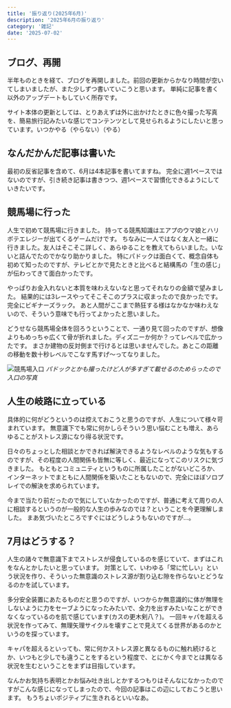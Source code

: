 ```yaml
---
title: '振り返り(2025年6月)'
description: '2025年6月の振り返り'
category: '雑記'
date: '2025-07-02'
---
```


## ブログ、再開
半年ものときを経て、ブログを再開しました。前回の更新からかなり時間が空いてしまいましたが、また少しずつ書いていこうと思います。
単純に記事を書く以外のアップデートもしていく所存です。

サイト本体の更新としては、とりあえずは外に出かけたときに色々撮った写真を、簡易旅行記みたいな感じでコンテンツとして見せられるようにしたいと思っています。いつかやる（やらない）（やる）

## なんだかんだ記事は書いた
最初の反省記事を含めて、6月は4本記事を書いてますね。
完全に週1ペースではないのですが、引き続き記事は書きつつ、週1ペースで習慣化できるようにしていきたいです。

## 競馬場に行った
人生で初めて競馬場に行きました。
持ってる競馬知識はエアプのウマ娘とハリボテエレジーが出てくるゲームだけです。
ちなみに一人ではなく友人と一緒に行きました。友人はそこそこ詳しく、あらゆることを教えてもらいました。いないと詰んでたのでかなり助かりました。
特にパドックは面白くて、概念自体も初めて知ったのですが、テレビとかで見たときと比べると結構馬の「生の感じ」が伝わってきて面白かったです。

やっぱりお金入れないと本質を味わえないなと思ってそれなりの金額で望みました。
結果的には3レースやってそこそこのプラスに収まったので良かったです。完全にビギナーズラック。
あと人間がここまで熱狂する様はなかなか味わえないので、そういう意味でも行ってよかったと思いました。

どうせなら競馬場全体を回ろうということで、一通り見て回ったのですが、想像よりもめっちゃ広くて骨が折れました。ディズニーか何か？ってレベルで広かったです。
まさか建物の反対側まで行けるとは思いませんでした。あとこの距離の移動を数十秒レベルでこなす馬すげ〜ってなりました。

![競馬場入口](https://r2.nanahayui.com/250702-01.webp "競馬場入口")
*パドックとかも撮ったけど人が多すぎて載せるのためらったので入口の写真*

## 人生の岐路に立っている
具体的に何がどうというのは控えておこうと思うのですが、人生について様々苛まれています。
無意識下でも常に何かしらそういう思い悩むことも増え、あらゆることがストレス源になり得る状況です。

日々のちょっとした相談とかできれば解決できるようなレベルのような気もするのですが、その程度の人間関係も皆無に等しく、最近になってこのリスクに気づきました。
もともとコミュニティというものに所属したことがないどころか、インターネットでまともに人間関係を築いたこともないので、完全にほぼソロプレイでの解決を求められています。

今まで当たり前だったので気にしていなかったのですが、普通に考えて周りの人に相談するというのが一般的な人生の歩みなのでは？ということを今更理解しました。
まあ気づいたところですぐにはどうしようもないのですが…。

## 7月はどうする？
人生の諸々で無意識下までストレスが侵食しているのを感じていて、まずはこれをなんとかしたいと思っています。
対策として、いわゆる「常に忙しい」という状況を作り、そういった無意識のストレス源が割り込む隙を作らないとどうなるのかを試しています。

多分安全装置にあたるものだと思うのですが、いつからか無意識的に体が無理をしないように力をセーブようになったみたいで、全力を出すみたいなことができなくなっているのを肌で感じています(カスの更木剣八？)。
一回キャパを超える状況を作ってみて、無理矢理サイクルを壊すことで見えてくる世界があるのかというのを探っています。

キャパを超えるといっても、常に何かストレス源と異なるものに触れ続けるとか、いつもと少しでも違うことをするという程度で、とにかく今までとは異なる状況を生むということをまずは目指しています。

なんかお気持ち表明とかお悩み吐き出しとかするつもりはそんなになかったのですがこんな感じになってしまったので、今回の記事はこの辺にしておこうと思います。
もうちょいポジティブに生きれるといいなあ。
